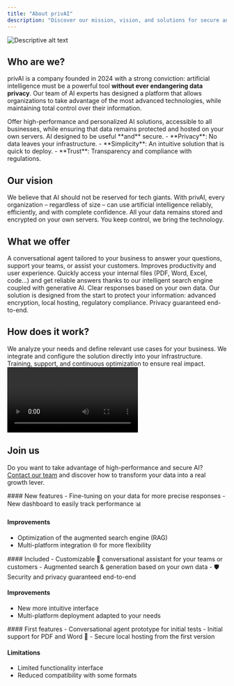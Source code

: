 ```yaml
---
title: "About privAI"
description: "Discover our mission, vision, and solutions for secure and personalized artificial intelligence"
---
```


<Frame>
  <img src="../images/accueil.png" alt="Descriptive alt text" />
</Frame>

## Who are we?

privAI is a company founded in 2024 with a strong conviction: artificial intelligence must be a powerful tool **without ever endangering data privacy**.
Our team of AI experts has designed a platform that allows organizations to take advantage of the most advanced technologies, while maintaining total control over their information.

<AccordionGroup>
<Accordion title="Our mission">
Offer high-performance and personalized AI solutions, accessible to all businesses, while ensuring that data remains protected and hosted on your own servers.

<Check>
AI designed to be useful **and** secure.
</Check>
</Accordion>

<Accordion title="Our values">
- **Privacy**: No data leaves your infrastructure.
- **Simplicity**: An intuitive solution that is quick to deploy.
- **Trust**: Transparency and compliance with regulations.
</Accordion>
</AccordionGroup>

## Our vision

<Tabs>
<Tab title="AI at the service of businesses">
We believe that AI should not be reserved for tech giants. With privAI, every organization – regardless of size – can use artificial intelligence reliably, efficiently, and with complete confidence.
</Tab>

<Tab title="Priority on security">
All your data remains stored and encrypted on your own servers. You keep control, we bring the technology.
</Tab>
</Tabs>

## What we offer

<CardGroup cols={3}>
<Card title="Custom conversational assistant" icon="message-circle">
A conversational agent tailored to your business to answer your questions, support your teams, or assist your customers.

<Check>
Improves productivity and user experience.
</Check>
</Card>

<Card title="Augmented search (RAG)" icon="search">
Quickly access your internal files (PDF, Word, Excel, code...) and get reliable answers thanks to our intelligent search engine coupled with generative AI.

<Check>
Clear responses based on your own data.
</Check>
</Card>

<Card title="Integrated security" icon="shield">
Our solution is designed from the start to protect your information: advanced encryption, local hosting, regulatory compliance.

<Check>
Privacy guaranteed end-to-end.
</Check>
</Card>
</CardGroup>

## How does it work?

<Steps>
<Step title="Diagnosis">
We analyze your needs and define relevant use cases for your business.
</Step>

<Step title="Setup">
We integrate and configure the solution directly into your infrastructure.
</Step>

<Step title="Support">
Training, support, and continuous optimization to ensure real impact.
</Step>
</Steps>

<Frame>
<video
  controls
  className="w-full aspect-video rounded-xl"
  src="https://pub-527a5896fbca4bc49bfa3f31bec50ab5.r2.dev/demo.mp4"
></video>
</Frame>

## Join us

Do you want to take advantage of high-performance and secure AI? [Contact our team](/contact) and discover how to transform your data into a real growth lever.

<Update label="v1.1.0" description="Advanced personalization">
#### New features
- Fine-tuning on your data for more precise responses
- New dashboard to easily track performance 📊

#### Improvements
- Optimization of the augmented search engine (RAG)
- Multi-platform integration 🌐 for more flexibility
</Update>

<Update label="v1.0.0" description="Official launch">
#### Included
- Customizable 💬 conversational assistant for your teams or customers
- Augmented search & generation based on your own data
- 🛡️ Security and privacy guaranteed end-to-end

#### Improvements
- New more intuitive interface
- Multi-platform deployment adapted to your needs
</Update>

<Update label="v0.9.0" description="Private beta">
#### First features
- Conversational agent prototype for initial tests
- Initial support for PDF and Word 📄
- Secure local hosting from the first version

#### Limitations
- Limited functionality interface
- Reduced compatibility with some formats
</Update>